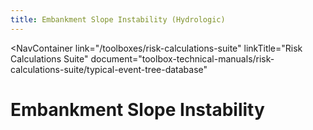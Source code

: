 ```yaml
---
title: Embankment Slope Instability (Hydrologic)
---
```



<NavContainer
  link="/toolboxes/risk-calculations-suite"
  linkTitle="Risk Calculations Suite"
  document="toolbox-technical-manuals/risk-calculations-suite/typical-event-tree-database"
></NavContainer>

# Embankment Slope Instability

<FigureNoRef 
    src="/figures/toolbox-technical-manuals/risk-calculations-suite/typical-event-tree-database/v1.0/Embankment-Slope-Instability.png" 
    alt="Embankment Slope Instability event tree" />
